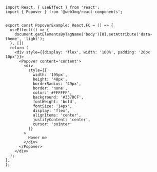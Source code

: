 ```tsx
import React, { useEffect } from 'react';
import { Popover } from '@web3mq/react-components';


export const PopoverExample: React.FC = () => {
  useEffect(() => {
    document.getElementsByTagName('body')[0].setAttribute('data-theme', 'light');
  }, [])
  return (
    <div style={{display: 'flex', width: '100%', padding: '20px 10px'}}>
      <Popover content='content'>
        <div 
          style={{
            width: '195px',
            height: '48px',
            borderRadius: '49px',
            border: 'none',
            color:' #FFFFFF',
            background: '#337DCF',
            fontWeight: 'bold',
            fontSize: '14px',
            display: 'flex',
            alignItems: 'center',
            justifyContent: 'center',
            cursor: 'pointer'
          }}
        >
          Hover me
        </div>
      </Popover>
    </div>
  );
}; 
}; 
```
